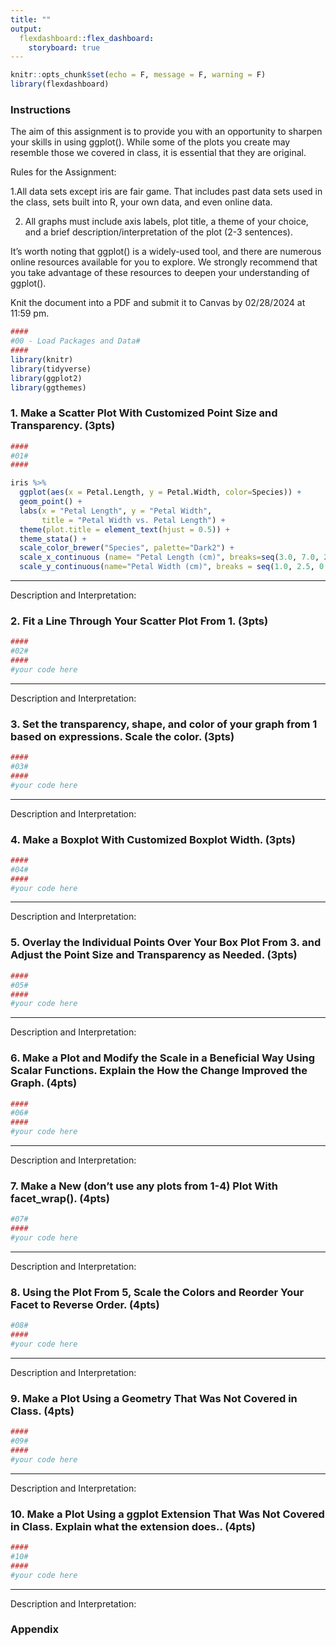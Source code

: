 ---
title: ""
output: 
  flexdashboard::flex_dashboard:
    storyboard: true
---

```{r setup, include=FALSE}
knitr::opts_chunk$set(echo = F, message = F, warning = F)
library(flexdashboard)

```

### Instructions 

The aim of this assignment is to provide you with an opportunity to sharpen your skills in using ggplot(). While some of the plots you create may resemble those we covered in class, it is essential that they are original. 
 
 Rules for the Assignment:
 
 1.All data sets except iris are fair game. That includes past data sets used in the class, sets built into R, your own data, and even online data.
 
 2. All graphs must include axis labels, plot title, a theme of your choice, and a brief description/interpretation of the plot (2-3 sentences).


It's worth noting that ggplot() is a widely-used tool, and there are numerous online resources available for you to explore. We strongly recommend that you take advantage of these resources to deepen your understanding of ggplot(). 

Knit the document into a PDF and submit it to Canvas by 02/28/2024 at 11:59 pm.


```{r echo = FALSE}
####
#00 - Load Packages and Data#
####
library(knitr)
library(tidyverse)
library(ggplot2)
library(ggthemes)

```


### 1. Make a Scatter Plot With Customized Point Size and Transparency. (3pts)
```{r,fig.width=10, fig.height=5}
####
#01#
####

iris %>%
  ggplot(aes(x = Petal.Length, y = Petal.Width, color=Species)) +
  geom_point() +
  labs(x = "Petal Length", y = "Petal Width", 
       title = "Petal Width vs. Petal Length") +
  theme(plot.title = element_text(hjust = 0.5)) +
  theme_stata() +
  scale_color_brewer("Species", palette="Dark2") +
  scale_x_continuous (name= "Petal Length (cm)", breaks=seq(3.0, 7.0, 2.0),limits = c(3,7)) +
  scale_y_continuous(name="Petal Width (cm)", breaks = seq(1.0, 2.5, 0.25), limits=c(1.0,2.5))


```

***
Description and Interpretation:



### 2. Fit a Line Through Your Scatter Plot From 1. (3pts)
```{r}
####
#02#
####
#your code here

```

***

Description and Interpretation:


### 3. Set the transparency, shape, and color of your graph from 1 based on expressions. Scale the color. (3pts)
```{r}
####
#03#
####
#your code here

```

***

Description and Interpretation:


### 4. Make a Boxplot With Customized Boxplot Width. (3pts)
```{r}
####
#04#
####
#your code here

```
***
Description and Interpretation:


### 5. Overlay the Individual Points Over Your Box Plot From 3. and Adjust the Point Size and Transparency as Needed. (3pts)
```{r}
####
#05#
####
#your code here

```
***
Description and Interpretation:


### 6. Make a Plot and Modify the Scale in a Beneficial Way Using Scalar Functions. Explain the How the Change Improved the Graph. (4pts) 
```{r}
####
#06#
####
#your code here

```
***
Description and Interpretation:


### 7. Make a New (don't use any plots from 1-4) Plot With facet_wrap(). (4pts)
```{r}
#07#
####
#your code here

```
***
Description and Interpretation:


### 8. Using the Plot From 5, Scale the Colors and Reorder Your Facet to Reverse Order. (4pts)
```{r}
#08#
####
#your code here

```
***
Description and Interpretation:


### 9. Make a Plot Using a Geometry That Was Not Covered in Class. (4pts)
```{r}
####
#09#
####
#your code here 
```
***
Description and Interpretation:


### 10. Make a Plot Using a ggplot Extension That Was Not Covered in Class. Explain what the extension does.. (4pts)
```{r}
####
#10#
####
#your code here 
```
***
Description and Interpretation:


### Appendix

```{r show-code, ref.label = all_labels(), echo = TRUE, eval = FALSE}

```



